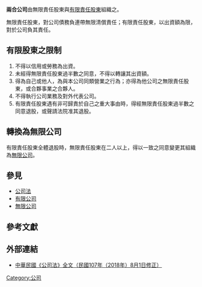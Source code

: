 {{商法}}{{globalize}}
'''兩合公司'''由無限責任股東與[[有限責任|有限責任]][[股東|股東]]組織之。

無限責任股東，對公司債務負連帶無限清償責任；有限責任股東，以出資額為限，對於公司負其責任。

== 有限股東之限制 ==
#不得以信用或勞務為出資。
#未經得無限責任股東過半數之同意，不得以轉讓其出資額。
#得為自己或他人，為與本公司同類營業之行為；亦得為他公司之無限責任股東，或合夥事業之合夥人。
#不得執行公司業務及對外代表公司。
#有限責任股東遇有非可歸責於自己之重大事由時，得經無限責任股東過半數之同意退股，或聲請法院准其退股。

== 轉換為無限公司 ==
有限責任股東全體退股時，無限責任股東在二人以上，得以一致之同意變更其組織為[[無限公司|無限公司]]。

== 參見 ==
* [[公司法|公司法]]
* [[有限公司|有限公司]]
* [[無限公司|無限公司]]

== 參考文獻 ==
{{reflist}}

== 外部連結 ==
*[http://www.6law.idv.tw/6law/law/%E5%85%AC%E5%8F%B8%E6%B3%95.htm#a42 中華民國《公司法》全文（民國107年（2018年）8月1日修正）]{{Wayback|url=http://www.6law.idv.tw/6law/law/%E5%85%AC%E5%8F%B8%E6%B3%95.htm#a42 |date=20210904000000 }}

{{Authority control}}

[[Category:公司|Category:公司]]